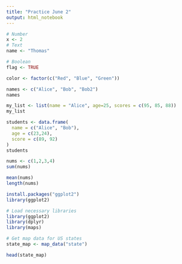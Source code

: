```yaml
---
title: "Practice June 2"
output: html_notebook
---
```



```r
# Number
x <- 2
# Text
name <- "Thomas"
```

```r
# Boolean
flag <- TRUE
```

```r
color <- factor(c("Red", "Blue", "Green"))
```

```r
names <- c("Alice", "Bob", "Bob2")
names
```

```r
my_list <- list(name = "Alice", age=25, scores = c(95, 85, 88))
my_list
```
```r
students <- data.frame(
  name = c("Alice", "Bob"), 
  age = c(23,24),
  score = c(89, 92)
)
students
```

```r
nums <- c(1,2,3,4)
sum(nums)
```

```r
mean(nums)
length(nums)
```

```r
install.packages("ggplot2")
library(ggplot2)
```
```r
# Load necessary libraries
library(ggplot2)
library(dplyr)
library(maps)
```

```r
# Get map data for US states
state_map <- map_data("state")
```

```r
head(state_map)
```














